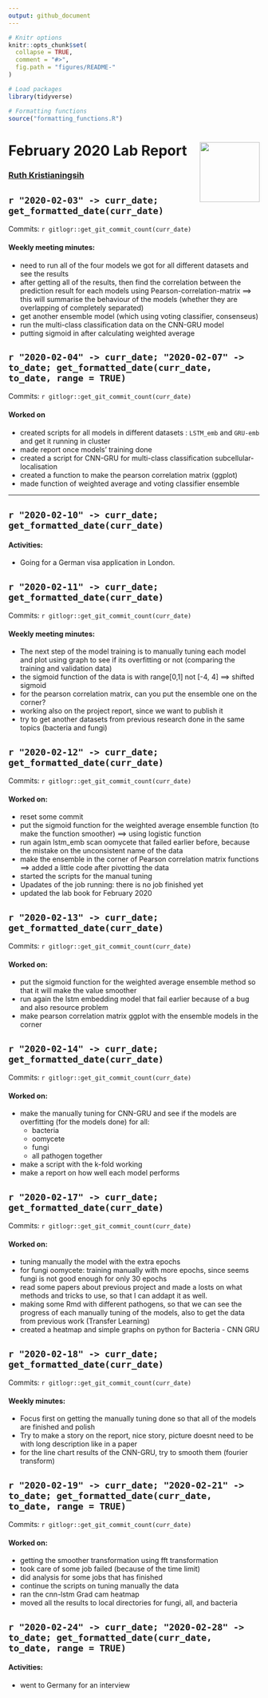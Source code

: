 ```yaml
---
output: github_document
---
```


```r
# Knitr options
knitr::opts_chunk$set(
  collapse = TRUE,
  comment = "#>",
  fig.path = "figures/README-"
)

# Load packages
library(tidyverse)

# Formatting functions
source("formatting_functions.R")
```

# February 2020 Lab Report <img src="figures/tsl-logo.png" align="right" width="120" />

### [Ruth Kristianingsih](https://github.com/ruthkr)


## `r "2020-02-03" -> curr_date; get_formatted_date(curr_date)`

Commits: `r gitlogr::get_git_commit_count(curr_date)`

#### Weekly meeting minutes: 

- need to run all of the four models we got for all different datasets and see the results
- after getting all of the results, then find the correlation between the prediction result for each models using Pearson-correlation-matrix ==> this will summarise the behaviour of the models (whether they are overlapping of completely separated)
- get another ensemble model (which using voting classifier, consenseus)
- run the multi-class classification data on the CNN-GRU model
- putting sigmoid in after calculating weighted average


## `r "2020-02-04" -> curr_date; "2020-02-07" -> to_date; get_formatted_date(curr_date, to_date, range = TRUE)`

Commits: `r gitlogr::get_git_commit_count(curr_date)`

#### Worked on

- created scripts for all models in different datasets : `LSTM_emb` and `GRU-emb` and get it running in cluster
- made report once models' training done
- created a script for CNN-GRU for multi-class classification subcellular-localisation
- created a function to make the pearson correlation matrix (ggplot)
- made function of weighted average and voting classifier ensemble


***


## `r "2020-02-10" -> curr_date; get_formatted_date(curr_date)`

#### Activities:

- Going for a German visa application in London. 

## `r "2020-02-11" -> curr_date; get_formatted_date(curr_date)`

Commits: `r gitlogr::get_git_commit_count(curr_date)`

#### Weekly meeting minutes:

- The next step of the model training is to manually tuning each model and plot using graph to see if its overfitting or not (comparing the training and validation data)
- the sigmoid function of the data is with range[0,1] not [-4, 4] ==> shifted sigmoid
- for the pearson correlation matrix, can you put the ensemble one on the corner?
- working also on the project report, since we want to publish it
- try to get another datasets from previous research done in the same topics (bacteria and fungi)

## `r "2020-02-12" -> curr_date; get_formatted_date(curr_date)`

Commits: `r gitlogr::get_git_commit_count(curr_date)`

#### Worked on:

- reset some commit 
- put the sigmoid function for the weighted average ensemble function (to make the function smoother) ==> using logistic function
- run again lstm_emb scan oomycete that failed earlier before, because the mistake on the unconsistent name of the data
- make the ensemble in the corner of Pearson correlation matrix functions ==> added a little code after pivotting the data
- started the scripts for the manual tuning 
- Upadates of the job running: there is no job finished yet
- updated the lab book for February 2020

## `r "2020-02-13" -> curr_date; get_formatted_date(curr_date)`

Commits: `r gitlogr::get_git_commit_count(curr_date)`
 
#### Worked on: 

- put the sigmoid function for the weighted average ensemble method so that it will make the value smoother
- run again the lstm embedding model that fail earlier because of a bug and also resource problem
- make pearson correlation matrix ggplot with the ensemble models in the corner


## `r "2020-02-14" -> curr_date; get_formatted_date(curr_date)`

Commits: `r gitlogr::get_git_commit_count(curr_date)`

#### Worked on: 

- make the manually tuning for CNN-GRU and see if the models are overfitting (for the models done) for all:
  - bacteria
  - oomycete
  - fungi
  - all pathogen together
  
- make a script with the k-fold working
- make a report on how well each model performs

## `r "2020-02-17" -> curr_date; get_formatted_date(curr_date)`

Commits: `r gitlogr::get_git_commit_count(curr_date)`

#### Worked on:

- tuning manually the model with the extra epochs 
- for fungi oomycete: training manually with more epochs, since seems fungi is not good enough for only 30 epochs
- read some papers about previous project and made a losts on what methods and tricks to use, so that I can addapt it as well. 
- making some Rmd with different pathogens, so that we can see the progress of each manually tuning of the models, also to get the data from previous work (Transfer Learning)
- created a heatmap and simple graphs on python for Bacteria - CNN GRU

## `r "2020-02-18" -> curr_date; get_formatted_date(curr_date)`

Commits: `r gitlogr::get_git_commit_count(curr_date)`

#### Weekly minutes:

- Focus first on getting the manually tuning done so that all of the models are finished and polish
- Try to make a story on the report, nice story, picture doesnt need to be with long description like in a paper
- for the line chart results of the CNN-GRU, try to smooth them (fourier transform)


## `r "2020-02-19" -> curr_date; "2020-02-21" -> to_date; get_formatted_date(curr_date, to_date, range = TRUE)`

Commits: `r gitlogr::get_git_commit_count(curr_date)`

#### Worked on:

- getting the smoother transformation using fft transformation
- took care of some job failed (because of the time limit)
- did analysis for some jobs that has finished
- continue the scripts on tuning manually the data
- ran the cnn-lstm Grad cam heatmap
- moved all the results to local directories for fungi, all, and bacteria

## `r "2020-02-24" -> curr_date; "2020-02-28" -> to_date; get_formatted_date(curr_date, to_date, range = TRUE)`

#### Activities:

- went to Germany for an interview
